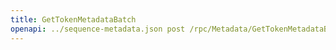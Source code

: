 ---
title: GetTokenMetadataBatch
openapi: ../sequence-metadata.json post /rpc/Metadata/GetTokenMetadataBatch
---

